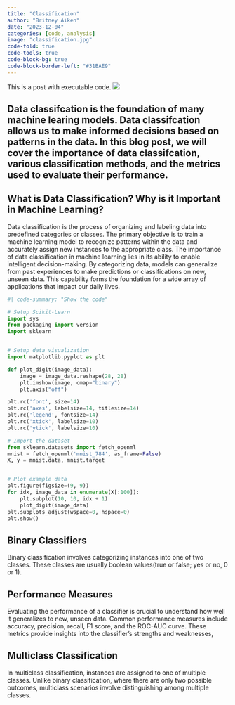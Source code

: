```yaml
---
title: "Classification"
author: "Britney Aiken"
date: "2023-12-04"
categories: [code, analysis]
image: "classification.jpg"
code-fold: true
code-tools: true
code-block-bg: true
code-block-border-left: "#31BAE9"
---
```


This is a post with executable code.
![](classification.jpg)


## Data classifcation is the foundation of many machine learing models. Data classifcation allows us to make informed decisions based on patterns in the data. In this blog post, we will cover the importance of data classifcation, various classification methods, and the metrics used to evaluate their performance.


## What is Data Classification? Why is it Important in Machine Learning?
Data classification is the process of organizing and labeling data into predefined categories or classes. The primary objective is to train a machine learning model to recognize patterns within the data and accurately assign new instances to the appropriate class. The importance of data classification in machine learning lies in its ability to enable intelligent decision-making. By categorizing data, models can generalize from past experiences to make predictions or classifications on new, unseen data. This capability forms the foundation for a wide array of applications that impact our daily lives.


```python
#| code-summary: "Show the code"

# Setup Scikit-Learn
import sys
from packaging import version
import sklearn


# Setup data visualization
import matplotlib.pyplot as plt

def plot_digit(image_data):
    image = image_data.reshape(28, 28)
    plt.imshow(image, cmap="binary")
    plt.axis("off")

plt.rc('font', size=14)
plt.rc('axes', labelsize=14, titlesize=14)
plt.rc('legend', fontsize=14)
plt.rc('xtick', labelsize=10)
plt.rc('ytick', labelsize=10)

# Import the dataset
from sklearn.datasets import fetch_openml
mnist = fetch_openml('mnist_784', as_frame=False)
X, y = mnist.data, mnist.target


# Plot example data
plt.figure(figsize=(9, 9))
for idx, image_data in enumerate(X[:100]):
    plt.subplot(10, 10, idx + 1)
    plot_digit(image_data)
plt.subplots_adjust(wspace=0, hspace=0)
plt.show()

```

## Binary Classifiers
Binary classification involves categorizing instances into one of two classes. These classes are usually boolean values(true or false; yes or no, 0 or 1). 

## Performance Measures
Evaluating the performance of a classifier is crucial to understand how well it generalizes to new, unseen data. Common performance measures include accuracy, precision, recall, F1 score, and the ROC-AUC curve. These metrics provide insights into the classifier's strengths and weaknesses,

## Multiclass Classification
In multiclass classification, instances are assigned to one of multiple classes. Unlike binary classification, where there are only two possible outcomes, multiclass scenarios involve distinguishing among multiple classes.
